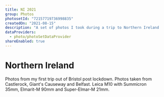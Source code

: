 ```yaml
---
title: NI 2021
group: Photos
photosetId: "72157719736998835"
createdOn: "2021-08-15"
description: "A set of photos I took during a trip to Northern Ireland."
dataProviders:
  - photo/photoSetDataProvider
shareEnabled: true
---
```



# Northern Ireland

Photos from my first trip out of Bristol post lockdown. Photos taken from Castlerock, Giant's Causeway and Belfast. Leica M10 with Summicron 35mm, Elmarit-M 90mm and Super-Elmar-M 21mm.

<PhotoSet />
